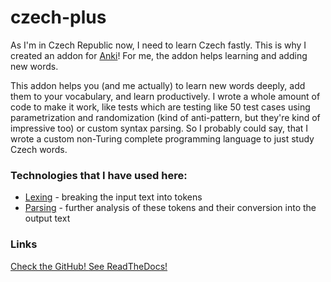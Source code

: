 <script lang="ts">import Icon from '@iconify/svelte';</script>

# czech-plus

As I'm in Czech Republic now, I need to learn Czech fastly. This is why I created an addon for [Anki](https://apps.ankiweb.net)! For me, the addon helps learning and adding new words.

This addon helps you (and me actually) to learn new words deeply, add them to your vocabulary, and learn productively. I wrote a whole amount of code to make it work, like tests which are testing like 50 test cases using parametrization and randomization (kind of anti-pattern, but they're kind of impressive too) or custom syntax parsing. So I probably could say, that I wrote a custom non-Turing complete programming language to just study Czech words.

### Technologies that I have used here:

- [Lexing](https://en.wikipedia.org/wiki/Lexical_analysis) - breaking the input text into tokens
- [Parsing](https://en.wikipedia.org/wiki/Parsing) - further analysis of these tokens and their conversion into the output text

### Links

<a href="https://s.perchun.it/czech-plus/github" class="btn variant-filled">
	<Icon icon="mdi:github" />
	Check the GitHub!
</a>

<a href="https://s.perchun.it/czech-plus/readthedocs" class="btn variant-filled">
	<Icon icon="simple-icons:readthedocs" />
	See ReadTheDocs!
</a>

